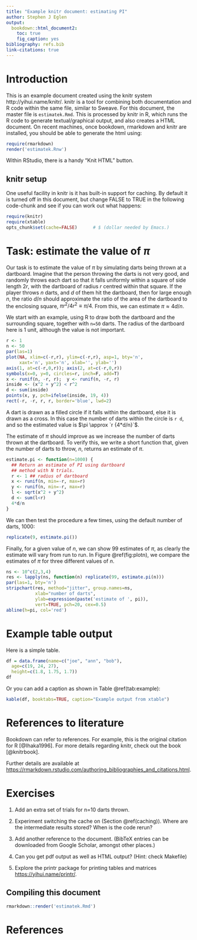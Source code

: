```yaml
---
title: "Example knitr document: estimating PI"
author: Stephen J Eglen
output: 
  bookdown::html_document2: 
    toc: true
    fig_caption: yes
bibliography: refs.bib
link-citations: true
---
```



# Introduction

This is an example document created using the knitr system
http://yihui.name/knitr/.  knitr is a tool for combining both
documentation and R code within the same file, similar to Sweave.  For
this document, the master file is `estimatek.Rmd`.  This is processed
by knitr in R, which runs the R code to generate textual/graphical
output, and also creates a HTML document.  On recent machines, once
bookdown, rmarkdown and knitr are installed, you should be able to
generate the html using:

```r
require(rmarkdown)
render('estimatek.Rnw')
```

Within RStudio, there is a handy "Knit HTML"  button.


## knitr setup {#caching}

One useful facility in knitr is it has built-in support for caching.
By default it is turned off in this document, but change FALSE to TRUE
in the following code-chunk and see if you can work out what happens:

```r
require(knitr)
require(xtable)
opts_chunk$set(cache=FALSE)      # $ (dollar needed by Emacs.)
```

#  Task: estimate the value of $\pi$

Our task is to estimate the value of $\pi$ by simulating darts being
thrown at a dartboard.  Imagine that the person throwing the darts is
not very good, and randomly throws each dart so that it falls
uniformly within a square of side length $2r$, with the dartboard of
radius $r$ centred within that square.  If the player throws $n$
darts, and $d$ of them hit the dartboard, then for large enough $n$,
the ratio $d/n$ should approximate the ratio of the area of the
dartboard to the enclosing square, $\pi r^2 / 4 r^2 \equiv \pi/4$.
From this, we can estimate $\pi \approx 4d/n$.

We start with an example, using R to draw both the dartboard and the
surrounding square, together with `n=50` darts.  The radius of the
dartboard here is 1 unit, although the value is not important.

```r
r <- 1
n <- 50
par(las=1)
plot(NA, xlim=c(-r,r), ylim=c(-r,r), asp=1, bty='n',
     xaxt='n', yaxt='n', xlab='', ylab='')
axis(1, at=c(-r,0,r)); axis(2, at=c(-r,0,r))
symbols(x=0, y=0, circles=r, inch=F, add=T)
x <- runif(n, -r, r);  y <- runif(n, -r, r)
inside <- (x^2 + y^2) < r^2
d <- sum(inside)
points(x, y, pch=ifelse(inside, 19, 4))
rect(-r, -r, r, r, border='blue', lwd=2)
```

A dart is drawn as a filled circle if it falls within the dartboard,
else it is drawn as a cross.  In this case the number of darts within
the circle is `r d`, and so the estimated value is $\pi \approx
`r {4*d/n}`$.

The estimate of $\pi$ should improve as we increase the number of darts
thrown at the dartboard.  To verify this, we write a short function
that, given the number of darts to throw, $n$, returns an estimate of
$\pi$.

```r
estimate.pi <- function(n=1000) {
  ## Return an estimate of PI using dartboard 
  ## method with N trials.
  r <- 1 ## radius of dartboard
  x <- runif(n, min=-r, max=r)
  y <- runif(n, min=-r, max=r)
  l <- sqrt(x^2 + y^2)
  d <- sum(l<r)
  4*d/n
}
```

We can then test the procedure a few times, using the default number
of darts, 1000:

```r
replicate(9, estimate.pi())
```
Finally, for a given value of $n$, we can show 99 estimates of $\pi$,
as clearly the estimate will vary from run to run.  In
Figure \@ref(fig:plotn), we compare the estimates of $\pi$ for three
different values of $n$.


```r
ns <- 10^c(2,3,4)
res <- lapply(ns, function(n) replicate(99, estimate.pi(n)))
par(las=1, bty='n')
stripchart(res, method="jitter", group.names=ns, 
           xlab="number of darts",
           ylab=expression(paste('estimate of ', pi)),
           vert=TRUE, pch=20, cex=0.5)
abline(h=pi, col='red')
```

# Example table output

Here is a simple table.

```r
df = data.frame(name=c("joe", "ann", "bob"),
  age=c(19, 24, 27),
  height=c(1.8, 1.75, 1.7))
df
```

Or you can add a caption as shown in Table \@ref(tab:example):

```r
kable(df, booktabs=TRUE, caption="Example output from xtable")
```


# References to literature

Bookdown can refer to references.  For example, this is the original
citation for R [@Ihaka1996].  For more details regarding knitr, check
out the book [@knitrbook].


Further details are available at <https://rmarkdown.rstudio.com/authoring_bibliographies_and_citations.html>.

# Exercises

1. Add an extra set of trials for n=10 darts thrown.

2. Experiment switching the cache on (Section \@ref(caching)).  Where
   are the intermediate results stored?  When is the code rerun?

3. Add another reference to the document.  (BibTeX entries can be
   downloaded from Google Scholar, amongst other places.)

4. Can you get pdf output as well as HTML output?  (Hint: check Makefile)

5. Explore the printr package for printing tables and matrices <https://yihui.name/printr/>.


## Compiling this document

```r
rmarkdown::render('estimatek.Rmd')
```

# References
